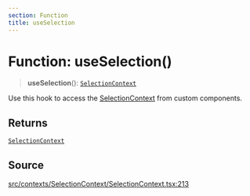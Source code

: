 ```yaml
---
section: Function
title: useSelection
---
```


# Function: useSelection()

> **useSelection**(): [`SelectionContext`](/docs/api/next/interfaces/SelectionContext.mdx)

Use this hook to access the [SelectionContext](/docs/api/next/interfaces/SelectionContext.mdx) from custom components.

## Returns

[`SelectionContext`](/docs/api/next/interfaces/SelectionContext.mdx)

## Source

[src/contexts/SelectionContext/SelectionContext.tsx:213](https://github.com/gpbl/react-day-picker/blob/45cca307e/src/contexts/SelectionContext/SelectionContext.tsx#L213)
